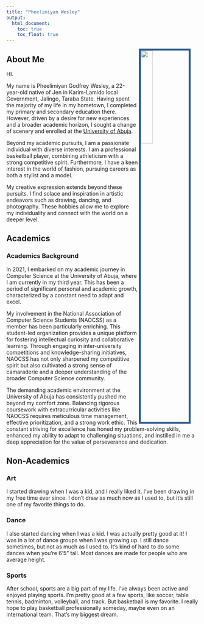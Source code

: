 ---
title: "Pheelimiyan Wesley"
output: 
  html_document:
    toc: true
    toc_float: true
---

<img src= "C:/Users/vader_kun/OneDrive/Documents/R programming course/pheelimiyanwesley.github.io/Portfolio_IMG.jpg.jpg" style="width:25%; border:5px solid; color: #2a5b8d; margin-right: 20px" align="right">

## About Me

HI.

My name is Pheelimiyan Godfrey Wesley, a 22-year-old native of Jen in Karim-Lamido local Government, Jalingo, Taraba State. Having spent the majority of my life in my hometown, I completed my primary and secondary education there. However, driven by a desire for new experiences and a broader academic horizon, I sought a change of scenery and enrolled at the [University of Abuja](https://www.uniabuja.edu.ng/).

Beyond my academic pursuits, I am a passionate individual with diverse interests. I am a professional basketball player, combining athleticism with a strong competitive spirit. Furthermore, I have a keen interest in the world of fashion, pursuing careers as both a stylist and a model.

My creative expression extends beyond these pursuits. I find solace and inspiration in artistic endeavors such as drawing, dancing, and photography. These hobbies allow me to explore my individuality and connect with the world on a deeper level.

## Academics
### Academics Background

In 2021, I embarked on my academic journey in Computer Science at the University of Abuja, where I am currently in my third year. This has been a period of significant personal and academic growth, characterized by a constant need to adapt and excel.

My involvement in the National Association of Computer Science Students (NAOCSS) as a member has been particularly enriching. This student-led organization provides a unique platform for fostering intellectual curiosity and collaborative learning. Through engaging in inter-university competitions and knowledge-sharing initiatives, NAOCSS has not only sharpened my competitive spirit but also cultivated a strong sense of camaraderie and a deeper understanding of the broader Computer Science community.

The demanding academic environment at the University of Abuja has consistently pushed me beyond my comfort zone. Balancing rigorous coursework with extracurricular activities like NAOCSS requires meticulous time management, effective prioritization, and a strong work ethic. This constant striving for excellence has honed my problem-solving skills, enhanced my ability to adapt to challenging situations, and instilled in me a deep appreciation for the value of perseverance and dedication.

## Non-Academics
### Art

I started drawing when I was a kid, and I really liked it. I've been drawing in my free time ever since. I don't draw as much now as I used to, but it's still one of my favorite things to do.

### Dance

I also started dancing when I was a kid. I was actually pretty good at it! I was in a lot of dance groups when I was growing up. I still dance sometimes, but not as much as I used to. It's kind of hard to do some dances when you're 6'5" tall. Most dances are made for people who are average height.

### Sports

After school, sports are a big part of my life. I've always been active and enjoyed playing sports. I'm pretty good at a few sports, like soccer, table tennis, badminton, volleyball, and track. But basketball is my favorite. I really hope to play basketball professionally someday, maybe even on an international team. That's my biggest dream.
